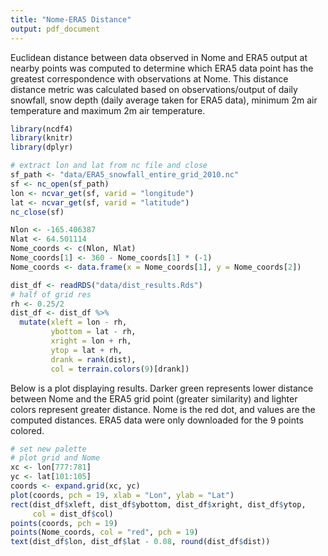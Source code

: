 ```yaml
---
title: "Nome-ERA5 Distance"
output: pdf_document
---
```


Euclidean distance between data observed in Nome and ERA5 output at nearby points was computed to determine which ERA5 data point has the greatest correspondence with observations at Nome. This distance distance metric was calculated based on observations/output of daily snowfall, snow depth (daily average taken for ERA5 data), minimum 2m air temperature and maximum 2m air temperature. 

```r
library(ncdf4)
library(knitr)
library(dplyr)

# extract lon and lat from nc file and close
sf_path <- "data/ERA5_snowfall_entire_grid_2010.nc"
sf <- nc_open(sf_path)
lon <- ncvar_get(sf, varid = "longitude")
lat <- ncvar_get(sf, varid = "latitude")
nc_close(sf)

Nlon <- -165.406387
Nlat <- 64.501114
Nome_coords <- c(Nlon, Nlat)
Nome_coords[1] <- 360 - Nome_coords[1] * (-1)
Nome_coords <- data.frame(x = Nome_coords[1], y = Nome_coords[2])

dist_df <- readRDS("data/dist_results.Rds")
# half of grid res
rh <- 0.25/2
dist_df <- dist_df %>%
  mutate(xleft = lon - rh,
         ybottom = lat - rh,
         xright = lon + rh,
         ytop = lat + rh,
         drank = rank(dist),
         col = terrain.colors(9)[drank])
```

Below is a plot displaying results. Darker green represents lower distance between Nome and the ERA5 grid point (greater similarity) and lighter colors represent greater distance. Nome is the red dot, and values are the computed distances. ERA5 data were only downloaded for the 9 points colored.

```r

# set new palette
# plot grid and Nome
xc <- lon[777:781]
yc <- lat[101:105]
coords <- expand.grid(xc, yc)
plot(coords, pch = 19, xlab = "Lon", ylab = "Lat")
rect(dist_df$xleft, dist_df$ybottom, dist_df$xright, dist_df$ytop, 
     col = dist_df$col)
points(coords, pch = 19)
points(Nome_coords, col = "red", pch = 19)
text(dist_df$lon, dist_df$lat - 0.08, round(dist_df$dist))

```

